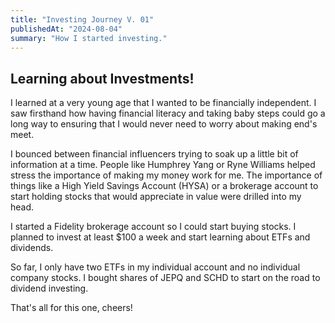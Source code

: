 ```yaml
---
title: "Investing Journey V. 01"
publishedAt: "2024-08-04"
summary: "How I started investing."
---
```


## Learning about Investments!

I learned at a very young age that I wanted to be financially independent. I saw firsthand how having financial literacy and taking baby steps could go a long way to ensuring that I would never need to worry about making end's meet.

I bounced between financial influencers trying to soak up a little bit of information at a time. People like Humphrey Yang or Ryne Williams helped stress the importance of making my money work for me. The importance of things like a High Yield Savings Account (HYSA) or a brokerage account to start holding stocks that would appreciate in value were drilled into my head.

I started a Fidelity brokerage account so I could start buying stocks. I planned to invest at least $100 a week and start learning about ETFs and dividends.

So far, I only have two ETFs in my individual account and no individual company stocks. I bought shares of JEPQ and SCHD to start on the road to dividend investing.

That's all for this one, cheers!

